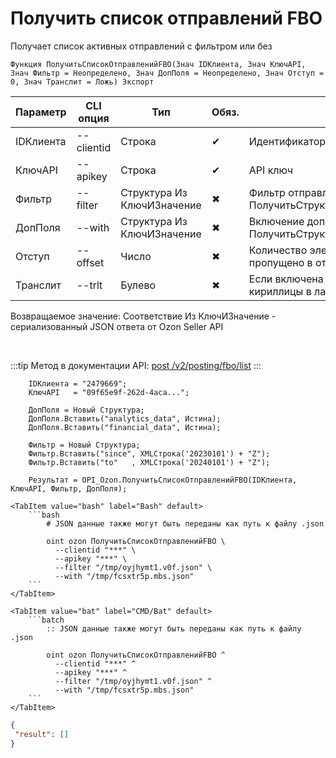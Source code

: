 ﻿---
sidebar_position: 3
description: Получить список отправлений FBO и другие функции для работы с Ozon в Открытом пакете интеграций - бесплатной open-source библиотеке интеграций для 1С:Предприятие 8, OneScript и CLI
keywords: [1C, 1С, 1С:Предприятие, 1С:Предприятие 8.3, API, Интеграция, Сервисы, Обмен, OneScript, CLI, Ozon]
---


# Получить список отправлений FBO
 Получает список активных отправлений с фильтром или без



`Функция ПолучитьСписокОтправленийFBO(Знач IDКлиента, Знач КлючAPI, Знач Фильтр = Неопределено, Знач ДопПоля = Неопределено, Знач Отступ = 0, Знач Транслит = Ложь) Экспорт`

  | Параметр | CLI опция | Тип | Обяз. | Назначение |
  |-|-|-|-|-|
  | IDКлиента | --clientid | Строка | &#x2714; | Идентификатор клиента |
  | КлючAPI | --apikey | Строка | &#x2714; | API ключ |
  | Фильтр | --filter | Структура Из КлючИЗначение | &#x2716; | Фильтр отправлений. См. ПолучитьСтруктуруФильтраОтправлений |
  | ДопПоля | --with | Структура Из КлючИЗначение | &#x2716; | Включение доп. полей в ответ. См. ПолучитьСтруктуруДопПолейОтправления |
  | Отступ | --offset | Число | &#x2716; | Количество элементов, которое будет пропущено в ответе |
  | Транслит | --trlt | Булево | &#x2716; | Если включена транслитерация адреса из кириллицы в латиницу > Истина |

  
  Возвращаемое значение:   Соответствие Из КлючИЗначение - сериализованный JSON ответа от Ozon Seller API

<br/>

:::tip
Метод в документации API: [post /v2/posting/fbo/list](https://docs.ozon.ru/api/seller/#operation/PostingAPI_GetFboPostingList)
:::
<br/>



```bsl title="Пример использования для 1С:Предприятие/OneScript"
    IDКлиента = "2479669";
    КлючAPI   = "09f65e9f-262d-4aca...";

    ДопПоля = Новый Структура;
    ДопПоля.Вставить("analytics_data", Истина);
    ДопПоля.Вставить("financial_data", Истина);

    Фильтр = Новый Структура;
    Фильтр.Вставить("since", XMLСтрока('20230101') + "Z");
    Фильтр.Вставить("to"   , XMLСтрока('20240101') + "Z");

    Результат = OPI_Ozon.ПолучитьСписокОтправленийFBO(IDКлиента, КлючAPI, Фильтр, ДопПоля);
```
    

 <Tabs>
  
    <TabItem value="bash" label="Bash" default>
        ```bash
            # JSON данные также могут быть переданы как путь к файлу .json
            
            oint ozon ПолучитьСписокОтправленийFBO \
              --clientid "***" \
              --apikey "***" \
              --filter "/tmp/oyjhymt1.v0f.json" \
              --with "/tmp/fcsxtr5p.mbs.json"
        ```
    </TabItem>
  
    <TabItem value="bat" label="CMD/Bat" default>
        ```batch
            :: JSON данные также могут быть переданы как путь к файлу .json
            
            oint ozon ПолучитьСписокОтправленийFBO ^
              --clientid "***" ^
              --apikey "***" ^
              --filter "/tmp/oyjhymt1.v0f.json" ^
              --with "/tmp/fcsxtr5p.mbs.json"
        ```
    </TabItem>
</Tabs>


```json title="Результат"
{
 "result": []
}
```
